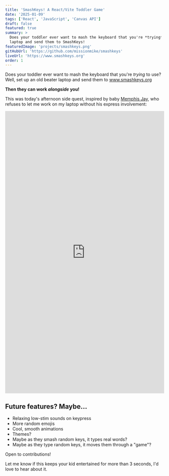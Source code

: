 ```yaml
---
title: 'SmashKeys! A React/Vite Toddler Game'
date: '2025-01-09'
tags: ['React', 'JavaScript', 'Canvas API']
draft: false
featured: true
summary: >
  Does your toddler ever want to mash the keyboard that you're *trying* to use? Set up an old beater
  laptop and send them to SmashKeys!
featuredImage: 'projects/smashkeys.png'
gitHubUrl: 'https://github.com/missionmike/smashkeys'
liveUrl: 'https://www.smashkeys.org'
order: 1
---
```


Does your toddler ever want to mash the keyboard that you're _trying_ to use? Well, set up an old
beater laptop and send them to <a href="https://www.smashkeys.org/">www.smashkeys.org</a>

**Then they can work _alongside_ you!**

This was today's afternoon side quest, inspired by baby
[Memphis Jay](https://www.youtube.com/playlist?list=PLnwtt-L_fvebVe1QmNfIhfPaIcoON3Vzc), who refuses
to let me work on my laptop without his express involvement:

<div class="video-container-short">
  <iframe
    width="513"
    height="912"
    src="https://www.youtube.com/embed/yKQ8CO3lVJE"
    title="Memphis Jay debugs some code"
    frameborder="0"
    allow="accelerometer; autoplay; clipboard-write; encrypted-media; gyroscope; picture-in-picture; web-share"
    referrerpolicy="strict-origin-when-cross-origin"
    allowfullscreen
  ></iframe>
</div>

## Future features? Maybe...

- Relaxing low-stim sounds on keypress
- More random emojis
- Cool, smooth animations
- Themes?
- Maybe as they smash random keys, it types real words?
- Maybe as they type random keys, it moves them through a "game"?

Open to contributions!

Let me know if this keeps your kid entertained for more than 3 seconds, I'd love to hear about it.
